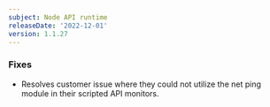 ```yaml
---
subject: Node API runtime
releaseDate: '2022-12-01'
version: 1.1.27
---
```


### Fixes
* Resolves customer issue where they could not utilize the net ping module in their scripted API monitors.
